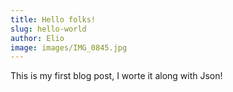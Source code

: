 ```yaml
---
title: Hello folks!
slug: hello-world
author: Elio
image: images/IMG_0845.jpg
---
```


<!-- This Globe thing doesn't work -->
<!-- ![Globe](images/IMG_0845.jpg) -->

This is my first blog post, I worte it along with Json!
